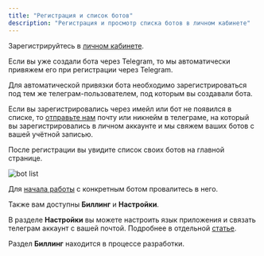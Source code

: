 ```yaml
---
title: "Регистрация и список ботов"
description: "Регистрация и просмотр списка ботов в личном кабинете"
---
```


Зарегистрируйтесь в [личном кабинете](app.tomleto.pro).

Если вы уже создали бота через Telegram, то мы автоматически привяжем его при регистрации через Telegram.

<Note>
Для автоматической привязки бота необходимо зарегистрироваться под тем же телеграм-пользователем, под которым вы создавали бота.
</Note>

Если вы зарегистрировались через имейл или бот не появился в списке, то [отправьте нам](https://t.me/wikibot_support) почту или никнейм в телеграме, на который вы зарегистрировались в личном аккаунте и мы свяжем ваших ботов с вашей учётной записью.

После регистрации вы увидите список своих ботов на главной странице.

<img src="/images/bot-list-list.png" alt="bot list" />

Для [начала работы](/lk/overview) с конкретным ботом провалитесь в него.

Также вам доступны **Биллинг** и **Настройки**.

В разделе **Настройки** вы можете настроить язык приложения и связать телеграм аккаунт с вашей почтой. Подробнее в отдельной [статье](/lk/settings).

Раздел **Биллинг** находится в процессе разработки.
